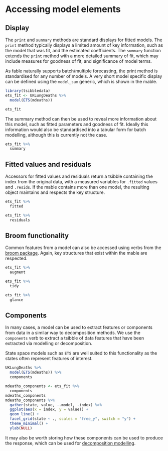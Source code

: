 # Accessing model elements

## Display

The `print` and `summary` methods are standard displays for fitted models. The `print` method typically displays a limited amount of key information, such as the model that was fit, and the estimated coefficients. The `summary` function extends the `print` method with a more detailed summary of fit, which may include measures for goodness of fit, and significance of model terms.

As fable naturally supports batch/multiple forecasting, the print method is standardised for any number of models. A very short model specific display can be defined using the `model_sum` generic, which is shown in the mable.

```r
library(tsibbledata)
ets_fit <- UKLungDeaths %>% 
  model(ETS(mdeaths))
```
```r
ets_fit
```

The summary method can then be used to reveal more information about this model, such as fitted parameters and goodness of fit. Ideally this information would also be standardised into a tabular form for batch modelling, although this is currently not the case.
```r
ets_fit %>% 
  summary
```

## Fitted values and residuals

Accessors for fitted values and residuals return a tsibble containing the index from the original data, with a measured variables for `.fitted` values and `.resids`. If the mable contains more than one model, the resulting object maintains and respects the key structure.

```r
ets_fit %>% 
  fitted
```

```r
ets_fit %>% 
  residuals
```

## Broom functionality

Common features from a model can also be accessed using verbs from the [broom package](https://github.com/tidymodels/broom). Again, key structures that exist within the mable are respected.

```r
ets_fit %>% 
  augment
```
```r
ets_fit %>% 
  tidy
```
```r
ets_fit %>% 
  glance
```

## Components

In many cases, a model can be used to extract features or components from data in a similar way to decomposition methods. We use the `components` verb to extract a tsibble of data features that have been extracted via modelling or decomposition.

State space models such as `ETS` are well suited to this functionality as the states often represent features of interest.
```r
UKLungDeaths %>% 
  model(ETS(mdeaths)) %>% 
  components
```
```r
mdeaths_components <- ets_fit %>% 
  components
mdeaths_components
mdeaths_components %>% 
  gather(state, value, -.model, -index) %>% 
  ggplot(aes(x = index, y = value)) + 
  geom_line() + 
  facet_grid(state ~ ., scales = "free_y", switch = "y") + 
  theme_minimal() + 
  ylab(NULL)
```

It may also be worth storing how these components can be used to produce the response, which can be used for [decomposition modelling](https://mitchelloharawild.github.io/tidy-forecasting-principles/advanced.html#decomposition).
